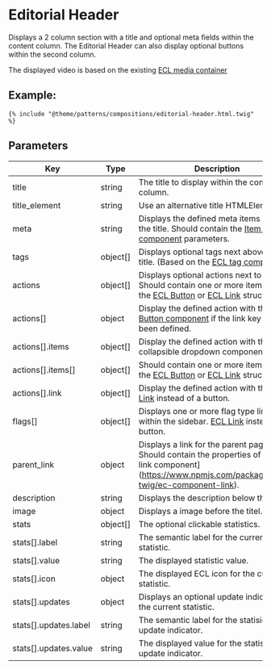 # Editorial Header

Displays a 2 column section with a title and optional meta fields within the content column.
The Editorial Header can also display optional buttons within the second column.

The displayed video is based on the existing [ECL media container](https://ecl-twig-php.netlify.app/ec/?path=/story/components-media-container)

## Example:

```
{% include "@theme/patterns/compositions/editorial-header.html.twig" %}
```

## Parameters

| Key                   | Type     | Description                                                                                                                                                                                                                                            | Mandatory |
| --------------------- | -------- | ------------------------------------------------------------------------------------------------------------------------------------------------------------------------------------------------------------------------------------------------------ | --------- |
| title                 | string   | The title to display within the content column.                                                                                                                                                                                                        | no        |
| title_element         | string   | Use an alternative title HTMLElement.                                                                                                                                                                                                                  | no        |
| meta                  | string   | Displays the defined meta items above the title. Should contain the [Item list component](/?path=/docs/components-item-list--base) parameters.                                                                                                         | no        |
| tags                  | object[] | Displays optional tags next above the title. (Based on the [ECL tag component](https://ecl-twig-php.netlify.app/ec/?path=/story/components-tag)).                                                                                                      | no        |
| actions               | object[] | Displays optional actions next to the title. Should contain one or more items within the [ECL Button](https://www.npmjs.com/package/@ecl-twig/ec-component-button) or [ECL Link](https://www.npmjs.com/package/@ecl-twig/ec-component-link) structure. | no        |
| actions[]             | object   | Display the defined action with the [ECL Button component](https://www.npmjs.com/package/@ecl-twig/ec-component-button) if the link key has not been defined.                                                                                          | no        |
| actions[].items       | object[] | Display the defined action with the collapsible dropdown component.                                                                                                                                                                                    | no        |
| actions[].items[]     | object[] | Should contain one or more items within the [ECL Button](https://www.npmjs.com/package/@ecl-twig/ec-component-button) or [ECL Link](https://www.npmjs.com/package/@ecl-twig/ec-component-link) structure..                                             | no        |
| actions[].link        | object[] | Display the defined action with the [ECL Link](https://www.npmjs.com/package/@ecl-twig/ec-component-link) instead of a button.                                                                                                                         | no        |
| flags[]               | object[] | Displays one or more flag type links within the sidebar. [ECL Link](https://www.npmjs.com/package/@ecl-twig/ec-component-link) instead of a button.                                                                                                    | no        |
| parent_link           | object   | Displays a link for the parent page. Should contain the properties of the ECL link component](https://www.npmjs.com/package/@ecl-twig/ec-component-link).                                                                                              | no        |
| description           | string   | Displays the description below the title.                                                                                                                                                                                                              | no        |
| image                 | object   | Displays a image before the titel.                                                                                                                                                                                                                     | no        |
| stats                 | object[] | The optional clickable statistics.                                                                                                                                                                                                                     | no        |
| stats[].label         | string   | The semantic label for the current statistic.                                                                                                                                                                                                          | no        |
| stats[].value         | string   | The displayed statistic value.                                                                                                                                                                                                                         | no        |
| stats[].icon          | object   | The displayed ECL icon for the current statistic.                                                                                                                                                                                                      | no        |
| stats[].updates       | object   | Displays an optional update indicator for the current statistic.                                                                                                                                                                                       | no        |
| stats[].updates.label | string   | The semantic label for the statisicic update indicator.                                                                                                                                                                                                | no        |
| stats[].updates.value | string   | The displayed value for the statisicic update indicator.                                                                                                                                                                                               | no        |

